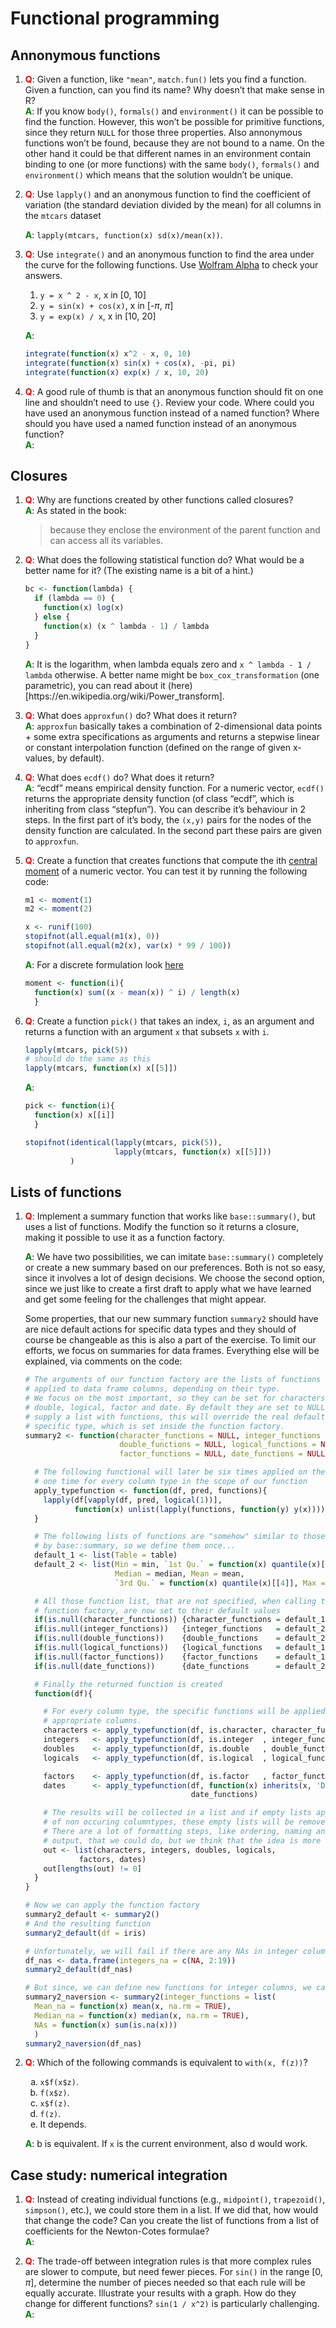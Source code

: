 # Functional programming

## Annonymous functions

1. __<span style="color:red">Q</span>__: Given a function, like `"mean"`, `match.fun()` lets you find a function. 
   Given a function, can you find its name? Why doesn't that make sense in R?  
   __<span style="color:green">A</span>__: If you know `body()`, `formals()` and `environment()` it can be possible to find the function. However, this won't be possible for primitive functions, since they return `NULL` for those three properties. Also annonymous functions won't be found, because they are not bound to a name. On the other hand it could be that different names in an environment contain binding to one (or more functions) with the same `body()`, `formals()` and `environment()` which means that the solution wouldn't be unique.

2. __<span style="color:red">Q</span>__: Use `lapply()` and an anonymous function to find the coefficient of 
   variation (the standard deviation divided by the mean) for all columns in 
   the `mtcars` dataset
    
    __<span style="color:green">A</span>__: `lapply(mtcars, function(x) sd(x)/mean(x))`.  

3. __<span style="color:red">Q</span>__: Use `integrate()` and an anonymous function to find the area under the 
   curve for the following functions. 
   Use [Wolfram Alpha](http://www.wolframalpha.com/) to check your answers.

    1. `y = x ^ 2 - x`, x in [0, 10]
    1. `y = sin(x) + cos(x)`, x in [-$\pi$, $\pi$]
    1. `y = exp(x) / x`, x in [10, 20]

    __<span style="color:green">A</span>__: 
    
    ```r
    integrate(function(x) x^2 - x, 0, 10)
    integrate(function(x) sin(x) + cos(x), -pi, pi)
    integrate(function(x) exp(x) / x, 10, 20)
    ```

4. __<span style="color:red">Q</span>__: A good rule of thumb is that an anonymous function should fit on one line 
   and shouldn't need to use `{}`. Review your code. Where could you have 
   used an anonymous function instead of a named function? Where should you 
   have used a named function instead of an anonymous function?  
    __<span style="color:green">A</span>__: 
   
## Closures

1.  __<span style="color:red">Q</span>__: Why are functions created by other functions called closures?  
__<span style="color:green">A</span>__: As stated in the book:

    > because they enclose the environment of the parent function and can access all its variables.

2.  __<span style="color:red">Q</span>__: What does the following statistical function do? What would be a better 
    name for it? (The existing name is a bit of a hint.)

    ```r
    bc <- function(lambda) {
      if (lambda == 0) {
        function(x) log(x)
      } else {
        function(x) (x ^ lambda - 1) / lambda
      }
    }
    ```  
    
    __<span style="color:green">A</span>__: It is the logarithm, when lambda equals zero and `x ^ lambda - 1 / lambda` otherwise. A better name might be `box_cox_transformation` (one parametric), you can read about it (here)[https://en.wikipedia.org/wiki/Power_transform].

3.  __<span style="color:red">Q</span>__: What does `approxfun()` do? What does it return?  
__<span style="color:green">A</span>__: `approxfun` basically takes a combination of 2-dimensional data points + some extra specifications as arguments and returns a stepwise linear or constant interpolation function (defined on the range of given x-values, by default).

4.  __<span style="color:red">Q</span>__: What does `ecdf()` do? What does it return?  
__<span style="color:green">A</span>__: "ecdf" means empirical density function. For a numeric vector, `ecdf()` returns the appropriate density function (of class "ecdf", which is inheriting from class "stepfun"). You can describe it's behaviour in 2 steps. In the first part of it's body, the `(x,y)` pairs for the nodes of the density function are calculated. In the second part these pairs are given to `approxfun`.

5.  __<span style="color:red">Q</span>__: Create a function that creates functions that compute the ith 
    [central moment](http://en.wikipedia.org/wiki/Central_moment) of a numeric 
    vector. You can test it by running the following code:

    ```r
    m1 <- moment(1)
    m2 <- moment(2)

    x <- runif(100)
    stopifnot(all.equal(m1(x), 0))
    stopifnot(all.equal(m2(x), var(x) * 99 / 100))
    ```  
    
    __<span style="color:green">A</span>__: For a discrete formulation look [here](http://www.r-tutor.com/elementary-statistics/numerical-measures/moment)
    
    ```r
    moment <- function(i){
      function(x) sum((x - mean(x)) ^ i) / length(x)
      }
    ```

6.  __<span style="color:red">Q</span>__: Create a function `pick()` that takes an index, `i`, as an argument and 
    returns a function with an argument `x` that subsets `x` with `i`.

    ```r
    lapply(mtcars, pick(5))
    # should do the same as this
    lapply(mtcars, function(x) x[[5]])
    ```  
    
    __<span style="color:green">A</span>__: 
    
    ```r
    pick <- function(i){
      function(x) x[[i]]
      }
    
    stopifnot(identical(lapply(mtcars, pick(5)),
                        lapply(mtcars, function(x) x[[5]]))
              )
    ```
    
## Lists of functions

1.  __<span style="color:red">Q</span>__: Implement a summary function that works like `base::summary()`, but uses a 
    list of functions. Modify the function so it returns a closure, making it 
    possible to use it as a function factory.
    
    __<span style="color:green">A</span>__: We have two possibilities, we can imitate `base::summary()` completely or create a new summary based on our preferences. Both is not so easy, since it involves a lot of design decisions. We choose the second option, since we just like to create a first draft to apply what we have learned and get some feeling for the challenges that might appear.
    
    Some properties, that our new summary function `summary2` should have are nice default actions for specific data types and they should of course be changeable as this is also a part of the exercise. To limit our efforts, we focus on summaries for data frames. Everything else will be explained, via comments on the code:
    
    ```r
    # The arguments of our function factory are the lists of functions that are
    # applied to data frame columns, depending on their type.
    # We focus on the most important, so they can be set for characters, integer,
    # double, logical, factor and date. By default they are set to NULL, but if you 
    # supply a list with functions, this will override the real default, for the
    # specific type, which is set inside the function factory.
    summary2 <- function(character_functions = NULL, integer_functions = NULL,
                         double_functions = NULL, logical_functions = NULL, 
                         factor_functions = NULL, date_functions = NULL){
      
      # The following functional will later be six times applied on the data frame,
      # one time for every column type in the scope of our function
      apply_typefunction <- function(df, pred, functions){
        lapply(df[vapply(df, pred, logical(1))],
               function(x) unlist(lapply(functions, function(y) y(x))))
      }
      
      # The following lists of functions are "somehow" similar to those, that are used
      # by base::summary, so we define them once...
      default_1 <- list(Table = table)
      default_2 <- list(Min = min, `1st Qu.` = function(x) quantile(x)[[2]],
                        Median = median, Mean = mean,
                        `3rd Qu.` = function(x) quantile(x)[[4]], Max = max)
      
      # All those function list, that are not specified, when calling the 
      # function factory, are now set to their default values
      if(is.null(character_functions)) {character_functions = default_1}
      if(is.null(integer_functions))   {integer_functions   = default_2}
      if(is.null(double_functions))    {double_functions    = default_2}
      if(is.null(logical_functions))   {logical_functions   = default_1}
      if(is.null(factor_functions))    {factor_functions    = default_1}
      if(is.null(date_functions))      {date_functions      = default_2}
      
      # Finally the returned function is created
      function(df){
        
        # For every column type, the specific functions will be applied to the
        # appropriate columns. 
        characters <- apply_typefunction(df, is.character, character_functions)
        integers   <- apply_typefunction(df, is.integer  , integer_functions  )
        doubles    <- apply_typefunction(df, is.double   , double_functions   )
        logicals   <- apply_typefunction(df, is.logical  , logical_functions  )

        factors    <- apply_typefunction(df, is.factor   , factor_functions   )
        dates      <- apply_typefunction(df, function(x) inherits(x, 'Date'), 
                                         date_functions)
        
        # The results will be collected in a list and if empty lists appear, because
        # of non occuring columntypes, these empty lists will be removed from the output.
        # There are a lot of formatting steps, like ordering, naming and converting
        # output, that we could do, but we think that the idea is more important for now
        out <- list(characters, integers, doubles, logicals, 
                factors, dates)
        out[lengths(out) != 0]
      }
    }
    
    # Now we can apply the function factory
    summary2_default <- summary2()
    # And the resulting function
    summary2_default(df = iris)
    
    # Unfortunately, we will fail if there are any NAs in integer columns
    df_nas <- data.frame(integers_na = c(NA, 2:19))
    summary2_default(df_nas)
    
    # But since, we can define new functions for integer columns, we can solve this
    summary2_naversion <- summary2(integer_functions = list(
      Mean_na = function(x) mean(x, na.rm = TRUE),
      Median_na = function(x) median(x, na.rm = TRUE),
      NAs = function(x) sum(is.na(x)))
      )
    summary2_naversion(df_nas)
    ```

2. __<span style="color:red">Q</span>__: Which of the following commands is equivalent to `with(x, f(z))`?

    (a) `x$f(x$z)`.
    (b) `f(x$z)`.
    (c) `x$f(z)`.
    (d) `f(z)`.
    (e) It depends.
    
    __<span style="color:green">A</span>__: b is equivalent. If `x` is the current environment, also d would work.
    
## Case study: numerical integration

1.  __<span style="color:red">Q</span>__: Instead of creating individual functions (e.g., `midpoint()`, 
      `trapezoid()`, `simpson()`, etc.), we could store them in a list. If we 
    did that, how would that change the code? Can you create the list of 
    functions from a list of coefficients for the Newton-Cotes formulae?  
    __<span style="color:green">A</span>__: 

2.  __<span style="color:red">Q</span>__: The trade-off between integration rules is that more complex rules are 
    slower to compute, but need fewer pieces. For `sin()` in the range 
    [0, $\pi$], determine the number of pieces needed so that each rule will 
    be equally accurate. Illustrate your results with a graph. How do they
    change for different functions? `sin(1 / x^2)` is particularly challenging.  
    __<span style="color:green">A</span>__: 